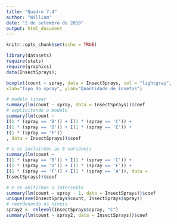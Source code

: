 ```yaml
---
title: "Quadro 7.4"
author: "William"
date: "2 de setembro de 2018"
output: html_document
---
```


```r
knitr::opts_chunk$set(echo = TRUE)
```

```r
library(datasets)
require(stats)
require(graphics)
data(InsectSprays);

boxplot(count ~ spray, data = InsectSprays, col = "lightgray",
xlab="Tipo do spray", ylab="Quantidade de insetos")
```

```r
# modelo linear
summary(lm(count ~ spray, data = InsectSprays))$coef
# explicitando o modelo
summary(lm(count ~
I(1 * (spray == 'B')) + I(1 * (spray == 'C')) +
I(1 * (spray == 'D')) + I(1 * (spray == 'E')) +
I(1 * (spray == 'F'))
, data = InsectSprays))$coef
```

```r
# e se incluirmos as 6 variáveis
summary(lm(count ~
I(1 * (spray == 'B')) + I(1 * (spray == 'C')) +
I(1 * (spray == 'D')) + I(1 * (spray == 'E')) +
I(1 * (spray == 'F')) + I(1 * (spray == 'A')), data =
InsectSprays))$coef
```

```r
# e se omitirmos o intercepto
summary(lm(count ~ spray - 1, data = InsectSprays))$coef
unique(ave(InsectSprays$count, InsectSprays$spray))
# reordenando os níveis
spray2 <- relevel(InsectSprays$spray, "C")
summary(lm(count ~ spray2, data = InsectSprays))$coef
```

